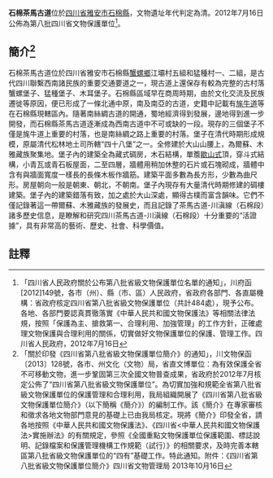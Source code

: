 {{msg:四川省文物保護單位
|名稱 = 石棉茶馬古道
|編號 = 39
|圖片 = 
|級別 = S8
|分類 = 
|時代 = [[清代|清代]]
|地点 = [[四川省|四川省]][[雅安市|雅安市]][[石棉縣|石棉縣]]
|坐標 =
|登錄 = 2012年7月16日
}}
'''石棉茶馬古道'''位於[[四川省|四川省]][[雅安市|雅安市]][[石棉縣|石棉縣]]，文物遺址年代判定為清。2012年7月16日公佈為第八批四川省文物保護單位<ref>「四川省人民政府關於公布第八批省級文物保護單位名單的通知」，川府函[2012]149號，各市（州）、縣（市、區）人民政府，省政府各部門、各直屬機構：省政府核定四川省第八批省級文物保護單位（共計484處），現予公布。各地、各部門要認真貫徹落實《中華人民共和國文物保護法》等相關法律法規，按照「保護為主、搶救第一、合理利用、加強管理」的工作方針，正確處理文物保護與合理利用的關係，切實做好文物保護單位的保護、管理工作。四川省人民政府，2012年7月16日</ref>。
== 簡介<ref>「關於印發《四川省第八批省級文物保護單位簡介》的通知」，川文物保函〔2013〕128號，各市、州文化（文物）局，省直文博單位：為有效保護全省不可移動文物，進一步鞏固第三次全國文物普查成果，省政府於2012年7月核定公佈了“四川省第八批省級文物保護單位”。為切實加強和規範全省第八批省級文物保護單位的保護管理和合理利用，我局組織開展了《四川省第八批省級文物保護單位簡介》（以下簡稱《簡介》）的編制工作。該《簡介》在專家審核和徵求各地文物部門意見的基礎上已由我局核定。現將《簡介》印發全省，請各地按照《中華人民共和國文物保護法》、《四川省<中華人民共和國文物保護法>實施辦法》的有關規定，參照《全國重點文物保護單位保護範圍、標誌說明、記錄檔案和保護管理機構工作規範（試行）》的相關要求，及時完善本轄區第八批省級文物保護單位的“四有”基礎工作。特此通知。附件：《四川省第八批省級文物保護單位簡介》四川省文物管理局  2013年10月16日</ref> ==
石棉茶馬古道位於四川省雅安市石棉縣[[蟹螺鄉|蟹螺鄉]]江壩村五組和猛種村一、二組，是古代四川聯繫西南諸民族的重要交通要道之一，現古道上還保存有較為完整的古村落蟹螺堡子、猛種堡子、木耳堡子。石棉縣區域早在商周時期，由於文化交流及民族遷徙等原因，便已形成了一條北通中原，南及南亞的古道，史籍中記載有[[旄牛道|旄牛道]]等在石棉縣現轄區內。隨著南絲綢古道的開通，蜀地經濟得到發展，邊地得到進一步開發，而石棉縣茶馬古道逐漸成為西南古道中不可或缺的一段。現存的三個堡子不僅是旄牛道上重要的村落，也是南絲綢之路上重要的村落。堡子在清代時期形成規模，原屬清代松林地土司所轄“四十八堡”之一。全修建於大山山腰上，為爾蘇、木雅藏族聚集地。堡子內的建築全為藏式碉房，木石結構，單簷[[歇山式|歇山式]]頂，穿斗式結構，小青瓦或青石板屋面，二至四層，牆體用稍加休整的石片或石塊砌成，牆體中含有與牆面寬度一樣長的長條木板作牆筋。建築平面多數為長方形，少數為曲尺形。房屋朝向一般是朝東、朝北，不朝南。堡子內現存有大量清代時期修建的碉樓建築。堡子內的建築錯落有致，加之處於大山深處，顯得古樸而富含韻味。它們不僅記錄著這一帶爾蘇、木雅藏族的發展史，而且記錄了茶馬古道-川滇線（石棉段）諸多歷史信息，是瞭解和研究四川茶馬古道-川滇線（石棉段）十分重要的“活證據”，具有非常高的藝術、歷史、社會、科學價值。
==註釋==
{{reflist}}